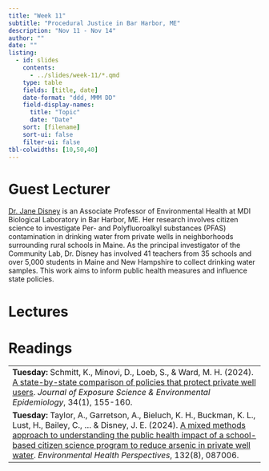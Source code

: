 ```yaml
---
title: "Week 11"
subtitle: "Procedural Justice in Bar Harbor, ME"
description: "Nov 11 - Nov 14"
author: ""
date: ""
listing:
  - id: slides
    contents:
      - ../slides/week-11/*.qmd
    type: table
    fields: [title, date]
    date-format: "ddd, MMM DD"
    field-display-names:
      title: "Topic"
      date: "Date"
    sort: [filename]
    sort-ui: false
    filter-ui: false
tbl-colwidths: [10,50,40]
---
```

# Guest Lecturer
[Dr. Jane Disney](https://mdibl.org/faculty/jane-e-disney-ph-d/) is an Associate Professor of Environmental Health at MDI Biological Laboratory in Bar Harbor, ME. Her research involves citizen science to investigate Per- and Polyfluoroalkyl substances (PFAS) contamination in drinking water from private wells in neighborhoods surrounding rural schools in Maine. As the principal investigator of the Community Lab, Dr. Disney has involved 41 teachers from 35 schools and over 5,000 students in Maine and New Hampshire to collect drinking water samples. This work aims to inform public health measures and influence state policies.

# Lectures

::: {#slides}
:::

# Readings
|                                                                                                           |
|-----------------------------------------------------------------------------------------------------------|
|**Tuesday:** Schmitt, K., Minovi, D., Loeb, S., & Ward, M. H. (2024). [A state-by-state comparison of policies that protect private well users](https://drive.google.com/drive/folders/1Bcf-6-YmRordpN3-PL18tvXw9K_lU33N). *Journal of Exposure Science & Environmental Epidemiology*, 34(1), 155-160.|
|**Tuesday:** Taylor, A., Garretson, A., Bieluch, K. H., Buckman, K. L., Lust, H., Bailey, C., ... & Disney, J. E. (2024). [A mixed methods approach to understanding the public health impact of a school-based citizen science program to reduce arsenic in private well water](https://drive.google.com/drive/folders/1Bcf-6-YmRordpN3-PL18tvXw9K_lU33N). *Environmental Health Perspectives*, 132(8), 087006.|
